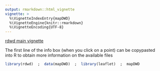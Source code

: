 ---
output: rmarkdown::html_vignette
vignette: >
  %\VignetteIndexEntry{mapDWD}
  %\VignetteEngine{knitr::rmarkdown}
  %\VignetteEncoding{UTF-8}
---

[rdwd main vignette](rdwd.html)


The first line of the info box (when you click on a point)
can be copypasted into R to obtain more information on the available files

```{r map, fig.height=7, fig.width=7, warning=FALSE}
library(rdwd)  ;  data(mapDWD)  ;  library(leaflet)  ;  mapDWD
```

